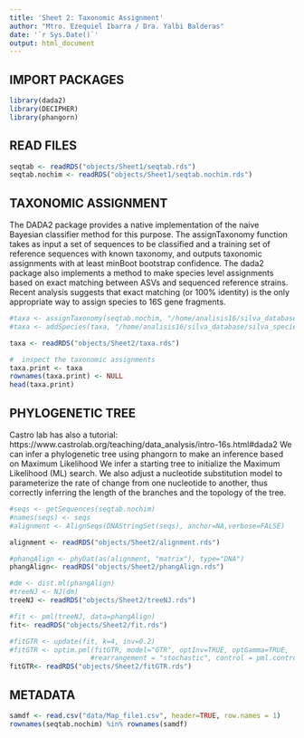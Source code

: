 ```yaml
---
title: 'Sheet 2: Taxonomic Assignment'
author: "Mtro. Ezequiel Ibarra / Dra. Yalbi Balderas"
date: '`r Sys.Date()`'
output: html_document
---
```


## IMPORT PACKAGES

```r
library(dada2)
library(DECIPHER)  
library(phangorn)
```

## READ FILES

```r
seqtab <- readRDS("objects/Sheet1/seqtab.rds") 
seqtab.nochim <- readRDS("objects/Sheet1/seqtab.nochim.rds")
```

## TAXONOMIC ASSIGNMENT

The DADA2 package provides a native implementation of the naive Bayesian classifier method for this purpose. The assignTaxonomy function takes as input a set of sequences to be classified and a training set of reference sequences with known taxonomy, and outputs taxonomic assignments with at least minBoot bootstrap confidence.
The dada2 package also implements a method to make species level assignments based on exact matching between ASVs and sequenced reference strains. Recent analysis suggests that exact matching (or 100% identity) is the only appropriate way to assign species to 16S gene fragments. 

```r
#taxa <- assignTaxonomy(seqtab.nochim, "/home/analisis16/silva_database/silva_nr99_v138.1_train_set.fa.gz", multithread=TRUE)
#taxa <- addSpecies(taxa, "/home/analisis16/silva_database/silva_species_assignment_v138.1.fa.gz")

taxa <- readRDS("objects/Sheet2/taxa.rds")

#  inspect the taxonomic assignments
taxa.print <- taxa 
rownames(taxa.print) <- NULL
head(taxa.print)
```

## PHYLOGENETIC TREE

Castro lab has also a tutorial: https://www.castrolab.org/teaching/data_analysis/intro-16s.html#dada2
We can infer a phylogenetic tree using phangorn to make an inference based on Maximum Likelihood
We infer a starting tree to initialize the Maximum Likelihood (ML) search. We also adjust a nucleotide substitution model to parameterize the rate of change from one nucleotide to another, thus correctly inferring the length of the branches and the topology of the tree.

```r
#seqs <- getSequences(seqtab.nochim)
#names(seqs) <- seqs
#alignment <- AlignSeqs(DNAStringSet(seqs), anchor=NA,verbose=FALSE)

alignment <- readRDS("objects/Sheet2/alignment.rds")

#phangAlign <- phyDat(as(alignment, "matrix"), type="DNA")
phangAlign<- readRDS("objects/Sheet2/phangAlign.rds")

#dm <- dist.ml(phangAlign)
#treeNJ <- NJ(dm)
treeNJ <- readRDS("objects/Sheet2/treeNJ.rds")

#fit <- pml(treeNJ, data=phangAlign)
fit<- readRDS("objects/Sheet2/fit.rds")

#fitGTR <- update(fit, k=4, inv=0.2)
#fitGTR <- optim.pml(fitGTR, model="GTR", optInv=TRUE, optGamma=TRUE,
                    #rearrangement = "stochastic", control = pml.control(trace = 0))
fitGTR<- readRDS("objects/Sheet2/fitGTR.rds")
```

## METADATA

```r
samdf <- read.csv("data/Map_file1.csv", header=TRUE, row.names = 1)
rownames(seqtab.nochim) %in% rownames(samdf)
```












